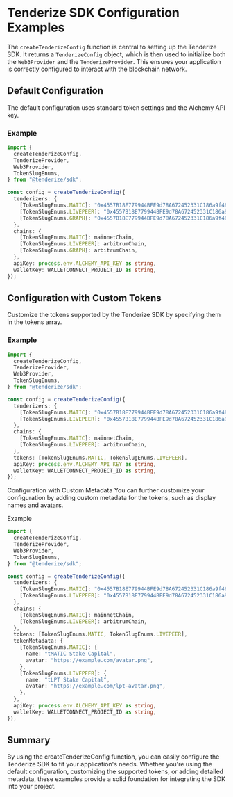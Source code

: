 # Tenderize SDK Configuration Examples

The `createTenderizeConfig` function is central to setting up the Tenderize SDK. It returns a `TenderizeConfig` object, which is then used to initialize both the `Web3Provider` and the `TenderizeProvider`. This ensures your application is correctly configured to interact with the blockchain network.

## Default Configuration

The default configuration uses standard token settings and the Alchemy API key.

### Example

```typescript filename="DefaultConfig.ts" copy
import {
  createTenderizeConfig,
  TenderizeProvider,
  Web3Provider,
  TokenSlugEnums,
} from "@tenderize/sdk";

const config = createTenderizeConfig({
  tenderizers: {
    [TokenSlugEnums.MATIC]: "0x4557B18E779944BFE9d78A672452331C186a9f48",
    [TokenSlugEnums.LIVEPEER]: "0x4557B18E779944BFE9d78A672452331C186a9f48",
    [TokenSlugEnums.GRAPH]: "0x4557B18E779944BFE9d78A672452331C186a9f48",
  },
  chains: {
    [TokenSlugEnums.MATIC]: mainnetChain,
    [TokenSlugEnums.LIVEPEER]: arbitrumChain,
    [TokenSlugEnums.GRAPH]: arbitrumChain,
  },
  apiKey: process.env.ALCHEMY_API_KEY as string,
  walletKey: WALLETCONNECT_PROJECT_ID as string,
});
```

## Configuration with Custom Tokens

Customize the tokens supported by the Tenderize SDK by specifying them in the tokens array.

### Example

```typescript filename="CustomTokens.ts" copy
import {
  createTenderizeConfig,
  TenderizeProvider,
  Web3Provider,
  TokenSlugEnums,
} from "@tenderize/sdk";

const config = createTenderizeConfig({
  tenderizers: {
    [TokenSlugEnums.MATIC]: "0x4557B18E779944BFE9d78A672452331C186a9f48",
    [TokenSlugEnums.LIVEPEER]: "0x4557B18E779944BFE9d78A672452331C186a9f48",
  },
  chains: {
    [TokenSlugEnums.MATIC]: mainnetChain,
    [TokenSlugEnums.LIVEPEER]: arbitrumChain,
  },
  tokens: [TokenSlugEnums.MATIC, TokenSlugEnums.LIVEPEER],
  apiKey: process.env.ALCHEMY_API_KEY as string,
  walletKey: WALLETCONNECT_PROJECT_ID as string,
});
```

Configuration with Custom Metadata
You can further customize your configuration by adding custom metadata for the tokens, such as display names and avatars.

Example

```typescript filename="CustomMetadata.ts" copy
import {
  createTenderizeConfig,
  TenderizeProvider,
  Web3Provider,
  TokenSlugEnums,
} from "@tenderize/sdk";

const config = createTenderizeConfig({
  tenderizers: {
    [TokenSlugEnums.MATIC]: "0x4557B18E779944BFE9d78A672452331C186a9f48",
    [TokenSlugEnums.LIVEPEER]: "0x4557B18E779944BFE9d78A672452331C186a9f48",
  },
  chains: {
    [TokenSlugEnums.MATIC]: mainnetChain,
    [TokenSlugEnums.LIVEPEER]: arbitrumChain,
  },
  tokens: [TokenSlugEnums.MATIC, TokenSlugEnums.LIVEPEER],
  tokenMetadata: {
    [TokenSlugEnums.MATIC]: {
      name: "tMATIC Stake Capital",
      avatar: "https://example.com/avatar.png",
    },
    [TokenSlugEnums.LIVEPEER]: {
      name: "tLPT Stake Capital",
      avatar: "https://example.com/lpt-avatar.png",
    },
  },
  apiKey: process.env.ALCHEMY_API_KEY as string,
  walletKey: WALLETCONNECT_PROJECT_ID as string,
});
```

## Summary

By using the createTenderizeConfig function, you can easily configure the Tenderize SDK to fit your application's needs.
Whether you're using the default configuration, customizing the supported tokens, or adding detailed metadata,
these examples provide a solid foundation for integrating the SDK into your project.
